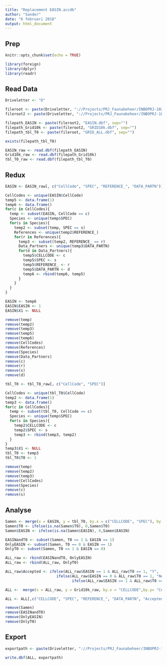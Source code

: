 ```yaml
---
title: "Replacement EASIN.accdb"
author: "Sander"
date: "6 februari 2018"
output: html_document
---
```

## Prep

```r
knitr::opts_chunk$set(echo = TRUE)
```
```r
library(foreign)
library(dplyr)
library(readr)
```

## Read Data

```r
Driveletter <- "D"

fileroot <- paste(Driveletter, "://Projects/PRJ_Faunabeheer/INBOPRJ-10217 - Monitoring exoten ikv EU- verordening IAS  Coördinatie, voorbereiding, implementatie en opvolging/EASIN_GIS/AWS Output/", sep="")
fileroot2 <- paste(Driveletter, "://Projects/PRJ_Faunabeheer/INBOPRJ-10217 - Monitoring exoten ikv EU- verordening IAS  Coördinatie, voorbereiding, implementatie en opvolging/EASIN_GIS/temp/", sep="")

filepath_EASIN <- paste(fileroot2, "EASIN.dbf", sep="")
filepath_Grid10k <- paste(fileroot2, "GRID10k.dbf", sep="")
filepath_tbl_T0 <- paste(fileroot, "GRID_ALL.dbf", sep="")

exists(filepath_tbl_T0)

EASIN_raw <- read.dbf(filepath_EASIN)
Grid10k_raw <- read.dbf(filepath_Grid10k)
tbl_T0_raw <- read.dbf(filepath_tbl_T0)

```

## Redux
```r

EASIN <- EASIN_raw[, c("CellCode", "SPEC", "REFERENCE_", "DATA_PARTN")]

CellCodes <- unique(EASIN$CellCode)
temp5 <- data.frame(1)
temp6 <- data.frame()
for(c in CellCodes){
  temp <- subset(EASIN, CellCode == c)
  Species <- unique(temp$SPEC)
  for(s in Species){
    temp2 <- subset(temp, SPEC == s)
    References <- unique(temp2$REFERENCE_)
    for(r in References){
      temp3 <- subset(temp2, REFERENCE_ == r)
      Data_Partners <- unique(temp3$DATA_PARTN)
      for(d in Data_Partners){
        temp5$CELLCODE <- c
        temp5$SPEC <- s
        temp5$REFERENCE_ <- r
        temp5$DATA_PARTN <- d
        temp6 <- rbind(temp6, temp5)
      }
    }
  }
}

EASIN <- temp6
EASIN$EASIN <- 1
EASIN$X1 <- NULL
```
```r
remove(temp)
remove(temp2)
remove(temp3)
remove(temp5)
remove(temp6)
remove(CellCodes)
remove(References)
remove(Species)
remove(Data_Partners)
remove(c)
remove(r)
remove(s)
remove(d)

```
```r

tbl_T0 <- tbl_T0_raw[, c("CellCode", "SPEC")]

CellCodes <- unique(tbl_T0$CellCode)
temp2 <- data.frame(1)
temp3 <- data.frame()
for(c in CellCodes){
  temp <- subset(tbl_T0, CellCode == c)
  Species <- unique(temp$SPEC)
  for(s in Species){
    temp2$CELLCODE <- c
    temp2$SPEC <- s
    temp3 <- rbind(temp3, temp2)
  }
}
temp3$X1 <- NULL
tbl_T0 <- temp3
tbl_T0$T0 <- 1

```
```r
remove(temp)
remove(temp2)
remove(temp3)
remove(CellCodes)
remove(Species)
remove(c)
remove(s)
```
## Analyse

```r

Samen <- merge(x = EASIN, y = tbl_T0, by.x = c("CELLCODE", "SPEC"), by.y = c("CELLCODE", "SPEC"), all=T)
Samen$T0 <- ifelse(is.na(Samen$T0), 0,Samen$T0)
Samen$EASIN <- ifelse(is.na(Samen$EASIN), 0,Samen$EASIN)

EASINandT0 <- subset(Samen, T0 == 1 & EASIN == 1)
OnlyEASIN <- subset(Samen, T0 == 0 & EASIN == 1)
OnlyT0 <- subset(Samen, T0 == 1 & EASIN == 0)

ALL_raw <- rbind(EASINandT0, OnlyEASIN)
ALL_raw <- rbind(ALL_raw, OnlyT0)

ALL_raw$Accepted <- ifelse(ALL_raw$EASIN == 1 & ALL_raw$T0 == 1, "Y", 
                       ifelse(ALL_raw$EASIN == 0 & ALL_raw$T0 == 1, "New",
                              ifelse(ALL_raw$EASIN == 1 & ALL_raw$T0 == 0, "N", NA)))

ALL <-  merge(x = ALL_raw, y = Grid10k_raw, by.x = "CELLCODE",by.y= "CellCode", all.x = T)

ALL <- ALL[,c("CELLCODE", "SPEC", "REFERENCE_", "DATA_PARTN", "Accepted", "X", "Y")]
```
```r
remove(Samen)
remove(EASINandT0)
remove(OnlyEASIN)
remove(OnlyT0)
```
## Export
```r
exportpath <- paste(Driveletter, "://Projects/PRJ_Faunabeheer/INBOPRJ-10217 - Monitoring exoten ikv EU- verordening IAS  Coördinatie, voorbereiding, implementatie en opvolging/EASIN_GIS/Input/ALL.csv", sep="")

write.dbf(ALL, exportpath)
```



